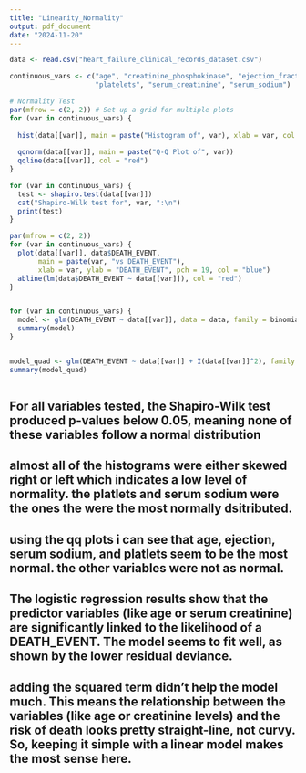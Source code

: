 ```yaml
---
title: "Linearity_Normality"
output: pdf_document
date: "2024-11-20"
---
```


```r

data <- read.csv("heart_failure_clinical_records_dataset.csv")

continuous_vars <- c("age", "creatinine_phosphokinase", "ejection_fraction", 
                     "platelets", "serum_creatinine", "serum_sodium")

# Normality Test
par(mfrow = c(2, 2)) # Set up a grid for multiple plots
for (var in continuous_vars) {
  
  hist(data[[var]], main = paste("Histogram of", var), xlab = var, col = "skyblue", border = "white")
  
  qqnorm(data[[var]], main = paste("Q-Q Plot of", var))
  qqline(data[[var]], col = "red")
}

for (var in continuous_vars) {
  test <- shapiro.test(data[[var]])
  cat("Shapiro-Wilk test for", var, ":\n")
  print(test)
}

par(mfrow = c(2, 2)) 
for (var in continuous_vars) {
  plot(data[[var]], data$DEATH_EVENT, 
       main = paste(var, "vs DEATH_EVENT"), 
       xlab = var, ylab = "DEATH_EVENT", pch = 19, col = "blue")
  abline(lm(data$DEATH_EVENT ~ data[[var]]), col = "red")
}


for (var in continuous_vars) {
  model <- glm(DEATH_EVENT ~ data[[var]], data = data, family = binomial)
  summary(model)
}


model_quad <- glm(DEATH_EVENT ~ data[[var]] + I(data[[var]]^2), family = binomial, data = data)
summary(model_quad)



```

## For all variables tested, the Shapiro-Wilk test produced p-values below 0.05, meaning none of these variables follow a normal distribution

## almost all of the histograms were either skewed right or left which indicates a low level of normality. the platlets and serum sodium were the ones the were the most normally dsitributed. 

## using the qq plots i can see that age, ejection, serum sodium, and platlets seem to be the most normal. the other variables were not as normal. 


## The logistic regression results show that the predictor variables (like age or serum creatinine) are significantly linked to the likelihood of a DEATH_EVENT. The model seems to fit well, as shown by the lower residual deviance. 

## adding the squared term didn't help the model much. This means the relationship between the variables (like age or creatinine levels) and the risk of death looks pretty straight-line, not curvy. So, keeping it simple with a linear model makes the most sense here.



